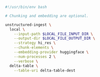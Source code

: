 ```bash Shell
#!/usr/bin/env bash

# Chunking and embedding are optional.

unstructured-ingest \
  local \
    --input-path $LOCAL_FILE_INPUT_DIR \
    --output-dir $LOCAL_FILE_OUTPUT_DIR \
    --strategy hi_res \
    --chunk-elements \
    --embedding-provider huggingface \
    --num-processes 2 \
    --verbose \
  delta-table \
    --table-uri delta-table-dest
```

